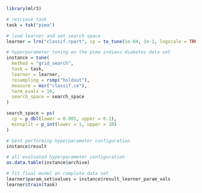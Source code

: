 ```r
library(mlr3)

# retrieve task
task = tsk("pima")

# load learner and set search space
learner = lrn("classif.rpart", cp = to_tune(1e-04, 1e-1, logscale = TRUE))

# hyperparameter tuning on the pima indians diabetes data set
instance = tune(
  method = "grid_search",
  task = task,
  learner = learner,
  resampling = rsmp("holdout"),
  measure = msr("classif.ce"),
  term_evals = 10,
  search_space = search_space
)

search_space = ps(
  cp = p_dbl(lower = 0.001, upper = 0.1),
  minsplit = p_int(lower = 1, upper = 10)
)

# best performing hyperparameter configuration
instance$result

# all evaluated hyperparameter configuration
as.data.table(instance$archive)

# fit final model on complete data set
learner$param_set$values = instance$result_learner_param_vals
learner$train(task)

```